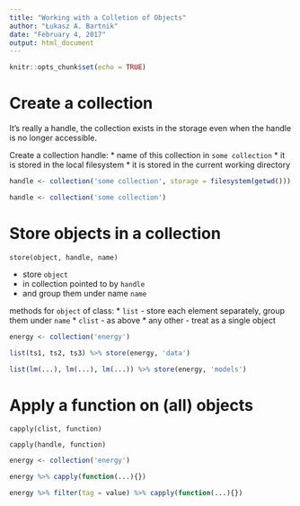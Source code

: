 ```yaml
---
title: "Working with a Colletion of Objects"
author: "Łukasz A. Bartnik"
date: "February 4, 2017"
output: html_document
---
```


```r
knitr::opts_chunk$set(echo = TRUE)
```


# Create a collection

It's really a handle, the collection exists in the storage even when the
handle is no longer accessible.

Create a collection handle:
  * name of this collection in `some collection`
  * it is stored in the local filesystem
  * it is stored in the current working directory
  

```r
handle <- collection('some collection', storage = filesystem(getwd()))

handle <- collection('some collection')
```



# Store objects in a collection


`store(object, handle, name)`

  * store `object`
  * in collection pointed to by `handle`
  * and group them under name `name`

methods for `object` of class:
  * `list` - store each element separately, group them under `name`
  * `clist` - as above
  * any other - treat as a single object



```r

energy <- collection('energy')

list(ts1, ts2, ts3) %>% store(energy, 'data')

list(lm(...), lm(...), lm(...)) %>% store(energy, 'models')

```



# Apply a function on (all) objects

`capply(clist, function)`

`capply(handle, function)`


```r
energy <- collection('energy')

energy %>% capply(function(...){})

energy %>% filter(tag = value) %>% capply(function(...){})

```



